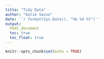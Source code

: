 ```yaml
---
title: "Tidy Data"
author: "Katie Sasso"
date: '`r format(Sys.Date(), "%b %d %Y")`'
output: 
  html_document
  toc: true
  toc_float: true
---
```


```r
knitr::opts_chunk$set(echo = TRUE)
```

